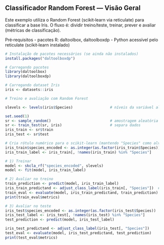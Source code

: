 ## Classificador Random Forest — Visão Geral

Este exemplo utiliza o Random Forest (scikit‑learn via reticulate) para classificar a base Iris.
O fluxo é: dividir treino/teste, treinar, prever e avaliar (métricas de classificação).

Pré‑requisitos
- pacotes R: daltoolbox, daltoolboxdp
- Python acessível pelo reticulate (scikit‑learn instalado)

```r
# Instalação de pacotes necessários (se ainda não instalados)
install.packages("daltoolboxdp")
```

```r
# Carregando pacotes
library(daltoolbox)
library(daltoolboxdp)
```


```r
# Carregando dataset Iris
iris <- datasets::iris
```

```r
# Treino e avaliação com Random Forest

slevels <- levels(iris$Species)                 # níveis da variável alvo

set.seed(1)
sr <- sample_random()                           # amostragem aleatória estratificada
sr <- train_test(sr, iris)                      # separa dados
iris_train <- sr$train
iris_test <- sr$test

# Cria rótulo numérico para o scikit‑learn (mantendo "Species" como alvo original)
iris_train$species_encoded <- as.integer(as.factor(iris_train$Species))
iris_train_label <- iris_train[, !names(iris_train) %in% "Species"]

# 1) Treinar
model <- skcla_rf("species_encoded", slevels)
model <- fit(model, iris_train_label)

# 2) Avaliar no treino
train_prediction <- predict(model, iris_train_label)
iris_train_predictand <- adjust_class_label(iris_train[, "Species"])  # rótulos originais
train_eval <- evaluate(model, iris_train_predictand, train_prediction)
print(train_eval$metrics)

# 3) Avaliar no teste
iris_test$species_encoded <- as.integer(as.factor(iris_test$Species))
iris_test_label <- iris_test[, !names(iris_test) %in% "Species"]
test_prediction <- predict(model, iris_test_label)

iris_test_predictand <- adjust_class_label(iris_test[, "Species"])
test_eval <- evaluate(model, iris_test_predictand, test_prediction)
print(test_eval$metrics)
```
